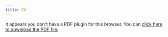 ```yaml
---
title: CV
---
```


```{=html}
<object data="/cv.pdf" type="application/pdf" width="100%" height="100%" style="min-height:100vh;">
    <p>It appears you don't have a PDF plugin for this browser.
    You can <a href="cv.pdf">click here to download the PDF file.</a></p>
</object>
```